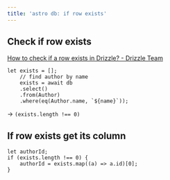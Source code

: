 ```yaml
---
title: 'astro db: if row exists'
---
```


## Check if row exists

[How to check if a row exists in Drizzle? - Drizzle Team](https://www.answeroverflow.com/m/1178729503619567628)
```
let exists = [];
    // find author by name
    exists = await db
    .select()
    .from(Author)
    .where(eq(Author.name, `${name}`));
```
-> `(exists.length !== 0)`

## If row exists get its column
```
let authorId;
if (exists.length !== 0) {
    authorId = exists.map((a) => a.id)[0];
}
```